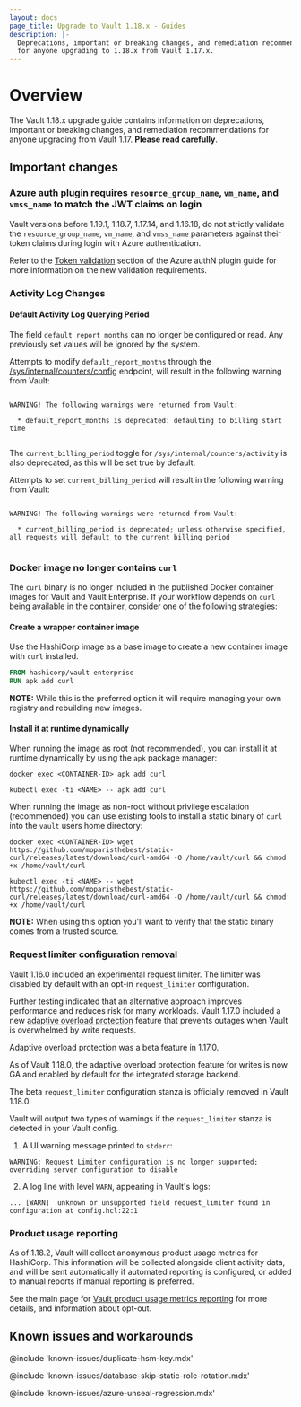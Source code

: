 ```yaml
---
layout: docs
page_title: Upgrade to Vault 1.18.x - Guides
description: |-
  Deprecations, important or breaking changes, and remediation recommendations
  for anyone upgrading to 1.18.x from Vault 1.17.x.
---
```


# Overview

The Vault 1.18.x upgrade guide contains information on deprecations, important
or breaking changes, and remediation recommendations for anyone upgrading from
Vault 1.17. **Please read carefully**.

## Important changes

### Azure auth plugin requires `resource_group_name`, `vm_name`, and `vmss_name` to match the JWT claims on login

Vault versions before 1.19.1, 1.18.7, 1.17.14, and 1.16.18, do not strictly
validate the `resource_group_name`, `vm_name`, and `vmss_name` parameters
against their token claims during login with Azure authentication.

Refer to the [Token validation](/vault/docs/auth/azure#token-validation) section
of the Azure authN plugin guide for more information on the new validation
requirements.

### Activity Log Changes

#### Default Activity Log Querying Period

The field `default_report_months` can no longer be configured or read. Any previously set values
will be ignored by the system.


Attempts to modify `default_report_months` through the
[/sys/internal/counters/config](/vault/api-docs/system/internal-counters#update-the-client-count-configuration)
endpoint, will result in the following warning from Vault:

<CodeBlockConfig hideClipboard>

```shell-session

WARNING! The following warnings were returned from Vault:

  * default_report_months is deprecated: defaulting to billing start time


```

</CodeBlockConfig>


The `current_billing_period` toggle for `/sys/internal/counters/activity` is also deprecated, as this will be set
true by default.

Attempts to set `current_billing_period` will result in the following warning from Vault:

<CodeBlockConfig hideClipboard>

```shell-session

WARNING! The following warnings were returned from Vault:

  * current_billing_period is deprecated; unless otherwise specified, all requests will default to the current billing period


```

</CodeBlockConfig>

### Docker image no longer contains `curl`

The `curl` binary is no longer included in the published Docker container images for Vault and Vault
Enterprise. If your workflow depends on `curl` being available in the container, consider one of the
following strategies:

#### Create a wrapper container image

Use the HashiCorp image as a base image to create a new container image with `curl` installed.

```Dockerfile
FROM hashicorp/vault-enterprise
RUN apk add curl
```

**NOTE:** While this is the preferred option it will require managing your own registry and rebuilding new images.

#### Install it at runtime dynamically

When running the image as root (not recommended), you can install it at runtime dynamically by using the `apk` package manager:

```shell-session
docker exec <CONTAINER-ID> apk add curl
```
```shell-session
kubectl exec -ti <NAME> -- apk add curl
```

When running the image as non-root without privilege escalation (recommended) you can use existing
tools to install a static binary of `curl` into the `vault` users home directory:

```shell-session
docker exec <CONTAINER-ID> wget https://github.com/moparisthebest/static-curl/releases/latest/download/curl-amd64 -O /home/vault/curl && chmod +x /home/vault/curl
```
```shell-session
kubectl exec -ti <NAME> -- wget https://github.com/moparisthebest/static-curl/releases/latest/download/curl-amd64 -O /home/vault/curl && chmod +x /home/vault/curl
```

**NOTE:** When using this option you'll want to verify that the static binary comes from a trusted source.

### Request limiter configuration removal

Vault 1.16.0 included an experimental request limiter. The limiter was disabled
by default with an opt-in `request_limiter` configuration.

Further testing indicated that an alternative approach improves performance and
reduces risk for many workloads. Vault 1.17.0 included a new [adaptive overload
protection](/vault/docs/concepts/adaptive-overload-protection) feature that
prevents outages when Vault is overwhelmed by write requests.

Adaptive overload protection was a beta feature in 1.17.0.

As of Vault 1.18.0, the adaptive overload protection feature for writes is
now GA and enabled by default for the integrated storage backend.

The beta `request_limiter` configuration stanza is officially removed in Vault 1.18.0.

Vault will output two types of warnings if the `request_limiter` stanza is
detected in your Vault config.

1. A UI warning message printed to `stderr`:

```text
WARNING: Request Limiter configuration is no longer supported; overriding server configuration to disable
```

2. A log line with level `WARN`, appearing in Vault's logs:

```text
... [WARN]  unknown or unsupported field request_limiter found in configuration at config.hcl:22:1
```

### Product usage reporting

As of 1.18.2, Vault will collect anonymous product usage metrics for HashiCorp. This information will be collected
alongside client activity data, and will be sent automatically if automated reporting is configured, or added to manual
reports if manual reporting is preferred.

See the main page for [Vault product usage metrics reporting](/vault/docs/enterprise/license/product-usage-reporting) for
more details, and information about opt-out.

## Known issues and workarounds

@include 'known-issues/duplicate-hsm-key.mdx'

@include 'known-issues/database-skip-static-role-rotation.mdx'

@include 'known-issues/azure-unseal-regression.mdx'
